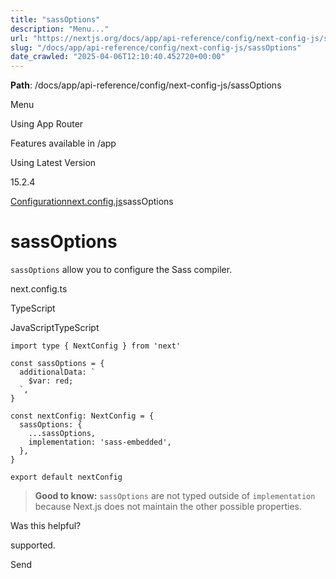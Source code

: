 ---
title: "sassOptions"
description: "Menu..."
url: "https://nextjs.org/docs/app/api-reference/config/next-config-js/sassOptions"
slug: "/docs/app/api-reference/config/next-config-js/sassOptions"
date_crawled: "2025-04-06T12:10:40.452720+00:00"
---

**Path**: /docs/app/api-reference/config/next-config-js/sassOptions

Menu

Using App Router

Features available in /app

Using Latest Version

15.2.4

[Configuration](/docs/app/api-reference/config)[next.config.js](/docs/app/api-reference/config/next-config-js)sassOptions

# sassOptions

`sassOptions` allow you to configure the Sass compiler.

next.config.ts

TypeScript

JavaScriptTypeScript

```
import type { NextConfig } from 'next'
 
const sassOptions = {
  additionalData: `
    $var: red;
  `,
}
 
const nextConfig: NextConfig = {
  sassOptions: {
    ...sassOptions,
    implementation: 'sass-embedded',
  },
}
 
export default nextConfig
```

> **Good to know:** `sassOptions` are not typed outside of `implementation` because Next.js does not maintain the other possible properties.

Was this helpful?

supported.

Send